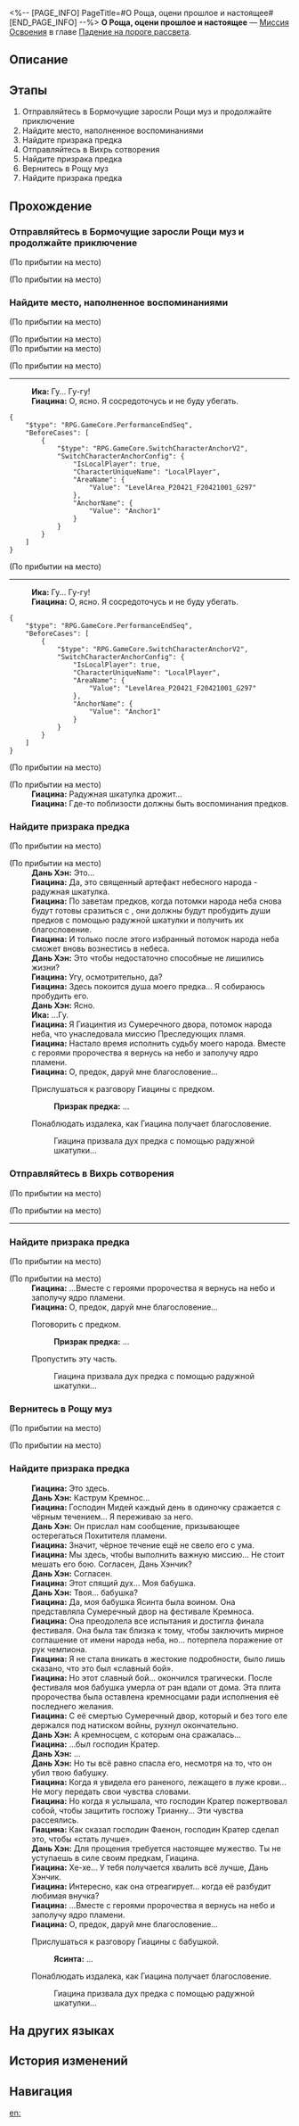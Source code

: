<%-- [PAGE_INFO]
PageTitle=#О Роща, оцени прошлое и настоящее#
[END_PAGE_INFO] --%>
{{Дополнить|Диалоги.}}
{{Миссия Инфобокс
|id              = 1040405
|Название        = 
|Изображение     = Миссия О Роща, оцени прошлое и настоящее.png
|Тип             = Миссия Освоения
|Событие         = 
|Глава           = Падение на пороге рассвета
|Условия         = Завершена [[Миссия Освоения]] «[[О золотая нить, расскажи пророчество о спасителе]]»
|Персонажи       = Гиацина; Дань Хэн; Ика; Первопроходец; Призрак предка; Ясинта
|СтартЛокация    = [[Амфореус]] — [[Бормочущие заросли Рощи муз]]
|Мир             = Амфореус
|Предыдущая      = О золотая нить, расскажи пророчество о спасителе
|Следующая       = О поэт, расскажи мне о небе I
|Награды         = Опыт Освоения*900; Звёздный нефрит*110; Очищенный эфир*10; Утраченный кристалл*10; Небесная амброзия*360; Кредиты*100 000
}}
'''О Роща, оцени прошлое и настоящее''' — [[Миссия Освоения]] в главе [[Падение на пороге рассвета]].

==Описание==
{{Описание|Вы готовитесь к последней экспедиции. Фаенон поручает Цифер охранять ядро пламени Кефала, пока остальные не будут в полисе. Гиацина отправляется в Рощу, чтобы получить благословение предков и проложить радужный мост к царству Аквилы. Завершив приготовления, вы поднимаетесь на небеса, чтобы окончить путешествие Преследующих пламя.}}

==Этапы==
# Отправляйтесь в Бормочущие заросли Рощи муз и продолжайте приключение
# Найдите место, наполненное воспоминаниями
# Найдите призрака предка
# Отправляйтесь в Вихрь сотворения
# Найдите призрака предка
# Вернитесь в Рощу муз
# Найдите призрака предка

==Прохождение==
{{Дополнить}}
===Отправляйтесь в Бормочущие заросли Рощи муз и продолжайте приключение===
{{Описание миссии|тип=Миссия Освоения|локация=Бормочущие заросли Рощи муз|Всё ещё раздумывая о недавних событиях, я отправляюсь в Рощу в надежде найти исследования о мифах или титанах и случайно сталкиваюсь с Гиациной. Сбор ядер пламени нельзя откладывать, поэтому я решаю стать свидетелем небесной церемонии Гиацины, благодаря которой можно узнать местонахождение Аквилы.}}
{{Диалог Начало}}
;(По прибытии на место)

;(По прибытии на место)
:{{tx}}
{{Диалог Конец}}

===Найдите место, наполненное воспоминаниями===
{{Диалог Начало}}
;(По прибытии на место)

;(По прибытии на место)
:{{tx}}
;(По прибытии на место)

;(По прибытии на место)
----
:'''Ика:''' Гу... Гу-гу!
:'''Гиацина:''' О, ясно. Я сосредоточусь и не буду убегать.
<pre>{
	"$type": "RPG.GameCore.PerformanceEndSeq",
	"BeforeCases": [
		{
			"$type": "RPG.GameCore.SwitchCharacterAnchorV2",
			"SwitchCharacterAnchorConfig": {
				"IsLocalPlayer": true,
				"CharacterUniqueName": "LocalPlayer",
				"AreaName": {
					"Value": "LevelArea_P20421_F20421001_G297"
				},
				"AnchorName": {
					"Value": "Anchor1"
				}
			}
		}
	]
}</pre>

;(По прибытии на место)
----
:'''Ика:''' Гу... Гу-гу!
:'''Гиацина:''' О, ясно. Я сосредоточусь и не буду убегать.
<pre>{
	"$type": "RPG.GameCore.PerformanceEndSeq",
	"BeforeCases": [
		{
			"$type": "RPG.GameCore.SwitchCharacterAnchorV2",
			"SwitchCharacterAnchorConfig": {
				"IsLocalPlayer": true,
				"CharacterUniqueName": "LocalPlayer",
				"AreaName": {
					"Value": "LevelArea_P20421_F20421001_G297"
				},
				"AnchorName": {
					"Value": "Anchor1"
				}
			}
		}
	]
}</pre>
;(По прибытии на место)

;(По прибытии на место)
:'''Гиацина:''' Радужная шкатулка дрожит...
:'''Гиацина:''' Где-то поблизости должны быть воспоминания предков.
{{Диалог Конец}}

===Найдите призрака предка===
{{Диалог Начало}}
;(По прибытии на место)

;(По прибытии на место)
:{{tx}}
:'''Дань Хэн:''' Это...
:'''Гиацина:''' Да, это священный артефакт небесного народа - радужная шкатулка.
:'''Гиацина:''' По заветам предков, когда потомки народа неба снова будут готовы сразиться с {{Rubi|Аквилой|титан неба}}, они должны будут пробудить души предков с помощью радужной шкатулки и получить их благословение.
:'''Гиацина:''' И только после этого избранный потомок народа неба сможет вновь вознестись в небеса.
:'''Дань Хэн:''' Это чтобы недостаточно способные не лишились жизни?
:'''Гиацина:''' Угу, осмотрительно, да?
:'''Гиацина:''' Здесь покоится душа моего предка... Я собираюсь пробудить его.
:'''Дань Хэн:''' Ясно.
:'''Ика:''' ...Гу.
:'''Гиацина:''' Я Гиацинтия из Сумеречного двора, потомок народа неба, что унаследовала миссию Преследующих пламя.
:'''Гиацина:''' Настало время исполнить судьбу моего народа. Вместе с героями пророчества я вернусь на небо и заполучу ядро пламени.
:'''Гиацина:''' О, предок, даруй мне благословение...
:{{Диалог|Стрелка}} Прислушаться к разговору Гиацины с предком.
::'''Призрак предка:''' ...
:{{Диалог|Выход}} Понаблюдать издалека, как Гиацина получает благословение.
::Гиацина призвала дух предка с помощью радужной шкатулки...
:{{tx}}
{{Диалог Конец}}

===Отправляйтесь в Вихрь сотворения===
{{Диалог Начало}}
;(По прибытии на место)

;(По прибытии на место)
:{{tx}}
----
:{{tx}}
:{{tx}}
{{Диалог Конец}}

===Найдите призрака предка===
{{Диалог Начало}}
;(По прибытии на место)

;(По прибытии на место)
:'''Гиацина:''' ...Вместе с героями пророчества я вернусь на небо и заполучу ядро пламени.
:'''Гиацина:''' О, предок, даруй мне благословение...
:{{Диалог|Стрелка}} Поговорить с предком.
::'''Призрак предка:''' ...
:{{Диалог|Выход}} Пропустить эту часть.
::Гиацина призвала дух предка с помощью радужной шкатулки...
:{{tx}}
{{Диалог Конец}}

===Вернитесь в Рощу муз===
{{Диалог Начало}}
;(По прибытии на место)

;(По прибытии на место)
:{{tx}}
{{Диалог Конец}}

===Найдите призрака предка===
{{Диалог Начало}}
:'''Гиацина:''' Это здесь.
:'''Дань Хэн:''' Каструм Кремнос...
:'''Гиацина:''' Господин Мидей каждый день в одиночку сражается с чёрным течением... Я переживаю за него.
:'''Дань Хэн:''' Он прислал нам сообщение, призывающее остерегаться Похитителя пламени.
:'''Гиацина:''' Значит, чёрное течение ещё не свело его с ума.
:'''Гиацина:''' Мы здесь, чтобы выполнить важную миссию... Не стоит мешать его бою. Согласен, Дань Хэнчик?
:'''Дань Хэн:''' Согласен.
:'''Гиацина:''' Этот спящий дух... Моя бабушка.
:'''Дань Хэн:''' Твоя... бабушка?
:'''Гиацина:''' Да, моя бабушка Ясинта была воином. Она представляла Сумеречный двор на фестивале Кремноса.
:'''Гиацина:''' Она преодолела все испытания и достигла финала фестиваля. Она была так близка к тому, чтобы заключить мирное соглашение от имени народа неба, но... потерпела поражение от рук чемпиона.
:'''Гиацина:''' Я не стала вникать в жестокие подробности, было лишь сказано, что это был «славный бой».
:'''Гиацина:''' Но этот славный бой... окончился трагически. После фестиваля моя бабушка умерла от ран вдали от дома. Эта плита пророчества была оставлена кремносцами ради исполнения её последнего желания.
:'''Гиацина:''' С её смертью Сумеречный двор, который и без того еле держался под натиском войны, рухнул окончательно.
:'''Дань Хэн:''' А кремносцем, с которым она сражалась...
:'''Гиацина:''' ...был господин Кратер.
:'''Дань Хэн:''' ...
:'''Дань Хэн:''' Но ты всё равно спасла его, несмотря на то, что он убил твою бабушку.
:'''Гиацина:''' Когда я увидела его раненого, лежащего в луже крови... Не могу передать свои чувства словами.
:'''Гиацина:''' Но когда я услышала, что господин Кратер пожертвовал собой, чтобы защитить госпожу Трианну... Эти чувства рассеялись.
:'''Гиацина:''' Как сказал господин Фаенон, господин Кратер сделал это, чтобы «стать лучше».
:'''Дань Хэн:''' Для прощения требуется настоящее мужество. Ты не уступаешь в силе своим предкам, Гиацина.
:'''Гиацина:''' Хе-хе... У тебя получается хвалить всё лучше, Дань Хэнчик.
:'''Гиацина:''' Интересно, как она отреагирует... когда её разбудит любимая внучка?
:'''Гиацина:''' ...Вместе с героями пророчества я вернусь на небо и заполучу ядро пламени.
:'''Гиацина:''' О, предок, даруй мне благословение...
:{{Диалог|Стрелка}} Прислушаться к разговору Гиацины с бабушкой.
::'''Ясинта:''' ...
:{{Диалог|Выход}} Понаблюдать издалека, как Гиацина получает благословение.
::Гиацина призвала дух предка с помощью радужной шкатулки...
:{{tx}}
{{Диалог Конец}}

==На других языках==
{{На других языках
|en   = Grove, Judge the Past and Present
|zhs  = 识院啊，悠扬间评定今昔
|zht  = 識院啊，悠揚間評定今昔
|ja   = 識院よ、悠々と今昔を見極めよ
|ko   = 지식의 정원이여, 현재와 과거를 평가해 주오
|es   = Jardín del conocimiento, juzga melodiosamente el pasado y el presente
|fr   = Bosquet, juge le passé et le présent
|ru   = О Роща, оцени прошлое и настоящее
|th   = สำนักแห่งความรู้เอ๋ย จงประเมินอดีตและปัจจุบัน
|vi   = Hỡi Viện Tri Thức, giữa khúc ngân nga, hãy đánh giá quá khứ và hiện tại
|de   = O Hain, lass Vergangenheit und Gegenwart erklingen
|id   = Grove, Menilai Masa Kini dan Lalu dalam Dentingan Lembut
|pt   = Bosque, Julgue o Passado e o Presente
}}

==История изменений==
{{История изменений|3.5}}

==Навигация==
{{Миссия Освоения Навбокс|Глава }}

[[en:]]
